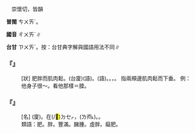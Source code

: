 
=={{ruby|膗|ㄔㄨㄞˊ}}==

　崇懷切，皆韻

'''普閩''' <rt>ㄘㄨㄞˊ</rt>。

'''國音''' <rt>ㄔㄨㄞˊ</rt>∥

'''台甘''' <rt>ㄗㄨㄞˊ</rt>。按：台甘典字解與國語用法不同∥

    

==='''『{{ruby|膗|ㄔㄨㄞˊ}}』'''===
: [狀] 肥胖而肌肉鬆。(台廈){{ruby|有|ㄨ˫}}{{ruby|垂|ㄙㄨㄧˊ}}{{ruby|(文)|ㄙㆤˊ}}(語)。{{ruby|生|ㄒㆪ}}{{ruby|/|ㄙㆥ}}{{ruby|垂|ㄙㄨㄧˊ}}{{ruby|(文)|ㄙㆤˊ}}(語)。{{ruby|頦|ㄏㄨㄞˊ}}{{ruby|下|ㆤ˫}}{{ruby|肌|ㄍㄧ}}{{ruby|肉|ㆠㄚㆷ}}{{ruby|肥|ㄅㄨㄧˊ}}{{ruby|而|ㆢㄧˊ}}{{ruby|/|ㄌㄧˊ}}{{ruby|鬆|ㄙㄤ}}。{{ruby|<mark>&#xffac3;</mark>|ㄐㄧˊ}}，{{ruby|墜|ㄉㄨㄧ˫}}{{ruby|<mark>&#xffac3;</mark>|ㄐㄧˊ}}。 指兩頰邊肌肉鬆而下垂。 例：他身子很～。看他那{{ruby|膗|ㄔㄨㄞˊ}}樣＝腄。
    

==='''『{{ruby|膗|ㄔㄨㄞˊ}}{{ruby|面|ㄇㄧㄢˋ}}』'''===
: [名] (廈){{ruby|落|ㄌㄠ˪}}{{ruby|垂|ㄙㆤˊ}}{{ruby|面|ㆠㄧㄣ˫}}。{{ruby|汝|ㄌㄧˋ}}{{ruby|看|ㄎㄨㆩ˪}}{{ruby|伊|ㄧ}}{{ruby|肥|ㄅㄨㄧˊ}}{{ruby|到|ㄍㄚㆷ}}在(/<mark>&#xf9549;</mark>)<rt>ㄉㆤㆷ</rt>{{ruby|<mark>&#xffa49;</mark>|ㆠㆤㆷ}}{{ruby|/|ㆠㄨㆤㆷ}}{{ruby|泏|ㄗㄨㄚㆵ}}{{ruby|出|ㄘㄨㆵ}}{{ruby|來|·ㄌㄞˊ}}，{{ruby|肥|ㄅㄨㄧˊ}}{{ruby|湳|ㄌㆰ˪}}{{ruby|湳|ㄌㆰ˪}}({{ruby|/|ㄌㆱ˪}}<rt>ㄌㆱ˪</rt>)。{{ruby|臭|ㄘㄠ˪}}{{ruby|肥|ㄅㄨㄧˊ}}。
:類語：肥。胖。豐滿。臃腫。虛胖。癡肥。
:
    
